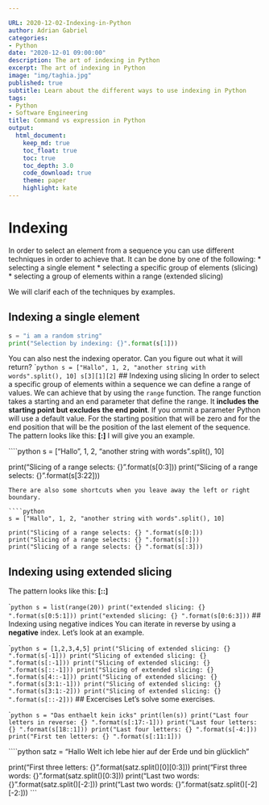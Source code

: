 ```yaml
---

URL: 2020-12-02-Indexing-in-Python
author: Adrian Gabriel
categories:
- Python
date: "2020-12-01 09:00:00"
description: The art of indexing in Python
excerpt: The art of indexing in Python
image: "img/taghia.jpg"
published: true
subtitle: Learn about the different ways to use indexing in Python
tags:
- Python
- Software Engineering
title: Command vs expression in Python
output:
  html_document:
    keep_md: true
    toc_float: true
    toc: true
    toc_depth: 3.0
    code_download: true
    theme: paper
    highlight: kate
---
```


# Indexing
In order to select an element from a sequence you can use different techniques
in order to achieve that. It can be done by one of the following:
* selecting a single element
* selecting a specific group of elements (slicing)
* selecting a group of elements within a range (extended slicing)

We will clarif each of the techniques by examples.

## Indexing a single element
```python
s = "i am a random string"
print("Selection by indexing: {}".format(s[1]))
```
You can also nest the indexing operator. Can you figure out what it will return?
````python
s = ["Hallo", 1, 2, "another string with words".split(), 10]
s[3][1][2]
```
## Indexing using slicing
In order to select a specific group of elements within a sequence we can define
a range of values. We can achieve that by using the `range` function. The range function
takes a starting and an end parameter that define the range. It **includes the starting point but excludes the end point**. If you ommit a parameter Python will use a default value.
For the starting position that will be zero and for the end position that will be the position of the last element of the sequence.
The pattern looks like this: **<Sequenz>[<Startindex>:<Endindex>]**
I will give you an example.

````python
s = ["Hallo", 1, 2, "another string with words".split(), 10]

print("Slicing of a range selects: {} ".format(s[0:3]))
print("Slicing of a range selects: {} ".format(s[3:22]))

```
There are also some shortcuts when you leave away the left or right boundary.

````python
s = ["Hallo", 1, 2, "another string with words".split(), 10]

print("Slicing of a range selects: {} ".format(s[0:]))
print("Slicing of a range selects: {} ".format(s[:]))
print("Slicing of a range selects: {} ".format(s[:3]))
```
## Indexing using extended slicing
The pattern looks like this: **<Sequenz>[<Startindex>:<Endindex>:<Schrittweite>]**

````python
s = list(range(20))
print("extended slicing: {} ".format(s[0:5:1]))
print("extended slicing: {} ".format(s[0:6:3]))
```
## Indexing using negative indices
You can iterate in reverse by using a **negative** index. Let's look at an example.

````python
s = [1,2,3,4,5]
print("Slicing of extended slicing: {} ".format(s[-1]))
print("Slicing of extended slicing: {} ".format(s[:-1]))
print("Slicing of extended slicing: {} ".format(s[::-1]))
print("Slicing of extended slicing: {} ".format(s[4::-1]))
print("Slicing of extended slicing: {} ".format(s[3:1:-1]))
print("Slicing of extended slicing: {} ".format(s[3:1:-2]))
print("Slicing of extended slicing: {} ".format(s[::-2]))
```
## Excercises
Let's solve some exercises.

````python
s = "Das enthaelt kein icks"
print(len(s))
print("Last four letters in reverse: {} ".format(s[:17:-1]))
print("Last four letters: {} ".format(s[18::1]))
print("Last four letters: {} ".format(s[-4:]))
print("First ten letters: {} ".format(s[:11:1]))
```


````python

satz = "Hallo Welt ich lebe hier auf der Erde und bin glücklich"

print("First three letters: {} ".format(satz.split()[0][0:3]))
print("First three words: {} ".format(satz.split()[0:3]))
print("Last two words: {} ".format(satz.split()[-2:]))
print("Last two words: {} ".format(satz.split()[-2][-2:]))
```

